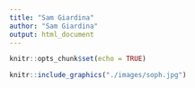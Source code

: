 ```yaml
---
title: "Sam Giardina"
author: "Sam Giardina"
output: html_document
---
```


```r
knitr::opts_chunk$set(echo = TRUE)
```


```r
knitr::include_graphics("./images/soph.jpg")
```
